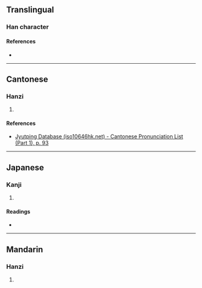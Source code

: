 {{character info/new}}
==Translingual==

===Han character===
{{Han char|rn=38|rad=女|as=08|sn=11|four=45481|canj=VTBC|ids=⿰女典}}

====References====
* {{Han ref|kx=0265.270|dkj=06445|hdz=21058.060|uh=5A70|ud=23152|bh=D4E8|bd=54504}}

----

==Cantonese==

===Hanzi===
{{yue-hanzi|jyut=[[din2]]|y=din2}}

# {{rfdef|yue|sort=女08}}

====References====
* [http://www.iso10646hk.net/jp/document/download.jsp Jyutping Database (iso10646hk.net) - Cantonese Pronunciation List (Part 1), p. 93]

----

==Japanese==

===Kanji===
{{ja-kanji|grade=|rs=女08}}

# {{rfdef|ja|sort=女08}}

====Readings====
* {{ja-readings|on=[[てん]] (ten)|kun=}}

----

==Mandarin==

===Hanzi===
{{cmn-hanzi|pin=[[diǎn]] ([[dian3]])|wg=tien<sup>3</sup>}}

# {{rfdef|cmn|sort=女08}}